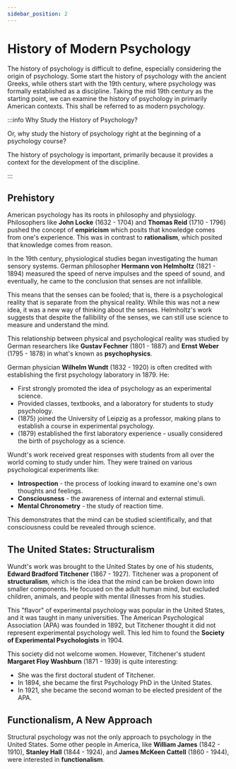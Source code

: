 ```yaml
---
sidebar_position: 2
---
```


# History of Modern Psychology

The history of psychology is difficult to define, especially considering the origin of psychology.
Some start the history of psychology with the ancient Greeks, while others start with the 19th century, where psychology was formally established as a discipline.
Taking the mid 19th century as the starting point, we can examine the history of psychology in primarily American contexts.
This shall be referred to as modern psychology.

:::info Why Study the History of Psychology?

Or, why study the history of psychology right at the beginning of a psychology course?

The history of psychology is important, primarily because it provides a context for the development of the discipline.

:::

## Prehistory

American psychology has its roots in philosophy and physiology.
Philosophers like **John Locke** (1632 - 1704) and **Thomas Reid** (1710 - 1796) pushed the concept of **empiricism** which posits that knowledge comes from one's experience.
This was in contrast to **rationalism**, which posited that knowledge comes from reason.

In the 19th century, physiological studies began investigating the human sensory systems.
German philosopher **Hermann von Helmholtz** (1821 - 1894) measured the speed of nerve impulses and the speed of sound, and eventually, he came to the conclusion that senses are not infallible.

This means that the senses can be fooled; that is, there is a psychological reality that is separate from the physical reality.
While this was not a new idea, it was a new way of thinking about the senses.
Helmholtz's work suggests that despite the fallibility of the senses, we can still use science to measure and understand the mind.

This relationship between physical and psychological reality was studied by German researchers like **Gustav Fechner** (1801 - 1887) and **Ernst Weber** (1795 - 1878) in what's known as **psychophysics**.

German physician **Wilhelm Wundt** (1832 - 1920) is often credited with establishing the first psychology laboratory in 1879. He:

- First strongly promoted the idea of psychology as an experimental science.
- Provided classes, textbooks, and a laboratory for students to study psychology.
- (1875) joined the University of Leipzig as a professor, making plans to establish a course in experimental psychology.
- (1879) established the first laboratory experience - usually considered the birth of psychology as a science.

Wundt's work received great responses with students from all over the world coming to study under him.
They were trained on various psychological experiments like:

- **Introspection** - the process of looking inward to examine one's own thoughts and feelings.
- **Consciousness** - the awareness of internal and external stimuli.
- **Mental Chronometry** - the study of reaction time.

This demonstrates that the mind can be studied scientifically, and that consciousness could be revealed through science.

## The United States: Structuralism

Wundt's work was brought to the United States by one of his students, **Edward Bradford Titchener** (1867 - 1927).
Titchener was a proponent of **structuralism**, which is the idea that the mind can be broken down into smaller components.
He focused on the adult human mind, but excluded children, animals, and people with mental illnesses from his studies.

This "flavor" of experimental psychology was popular in the United States, and it was taught in many universities.
The American Psychological Association (APA) was founded in 1892, but Titchener thought it did not represent experimental psychology well.
This led him to found the **Society of Experimental Psychologists** in 1904.

This society did not welcome women. However, Titchener's student **Margaret Floy Washburn** (1871 - 1939) is quite interesting:

- She was the first doctoral student of Titchener.
- In 1894, she became the first Psychology PhD in the United States.
- In 1921, she became the second woman to be elected president of the APA.

## Functionalism, A New Approach

Structural psychology was not the only approach to psychology in the United States.
Some other people in America, like **William James** (1842 - 1910), **Stanley Hall** (1844 - 1924), and **James McKeen Cattell** (1860 - 1944), were interested in **functionalism**.  
